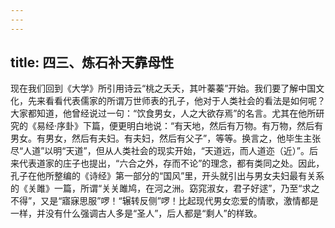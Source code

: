 ```yaml
---
---
---
```

title: 四三、炼石补天靠母性
---




现在我们回到《大学》所引用诗云“桃之夭夭，其叶蓁蓁”开始。我们要了解中国文化，先来看看代表儒家的所谓万世师表的孔子，他对于人类社会的看法是如何呢？大家都知道，他曾经说过一句：“饮食男女，人之大欲存焉”的名言。尤其在他所研究的《易经·序卦》下篇，便更明白地说：“有天地，然后有万物。有万物，然后有男女。有男女，然后有夫妇。有夫妇，然后有父子”，等等。换言之，他毕生主张尽“人道”以明“天道”，但从人类社会的现实开始，“天道远，而人道迩（近）”。后来代表道家的庄子也提出，“六合之外，存而不论”的理念，都有类同之处。因此，孔子在他所整编的《诗经》第一部分的“国风”里，开头就引出与男女夫妇最有关系的《关雎》一篇，所谓“关关雎鸠，在河之洲。窈窕淑女，君子好逑”，乃至“求之不得”，又是“寤寐思服”啰！“辗转反侧”啰！比起现代男女恋爱的情歌，激情都是一样，并没有什么强调古人多是“圣人”，后人都是“剩人”的样致。